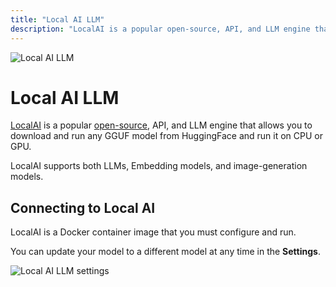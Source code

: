 ```yaml
---
title: "Local AI LLM"
description: "LocalAI is a popular open-source, API, and LLM engine that allows you to download and run any GGUF model from HuggingFace and run it on CPU or GPU."
---
```



<Image
  src="/images/anythingllm-setup/llm-configuration/local/localai/header-image.png" 
  height={1080} 
  width={1920} 
  quality={100}
  alt="Local AI LLM"
/>


# Local AI LLM

[LocalAI](https://localai.io) is a popular [open-source](https://github.com/mudler/LocalAI), API, and LLM engine that allows you to download and run any GGUF model from HuggingFace and run it on CPU or GPU. 

LocalAI supports both LLMs, Embedding models, and image-generation models. 


## Connecting to Local AI

LocalAI is a Docker container image that you must configure and run.

You can update your model to a different model at any time in the **Settings**.

<Image
  src="/images/anythingllm-setup/llm-configuration/local/localai/localai-llm.png" 
  height={1080} 
  width={1920} 
  quality={100}
  alt="Local AI LLM settings"
/>
